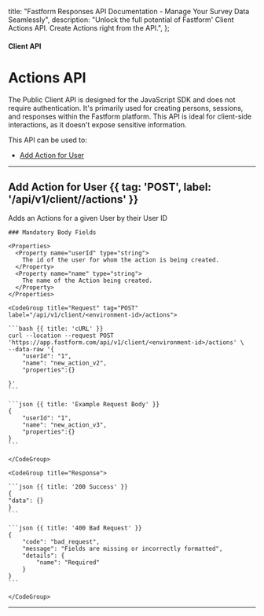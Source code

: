 
  title: "Fastform Responses API Documentation - Manage Your Survey Data Seamlessly",
  description:
    "Unlock the full potential of Fastform' Client Actions API. Create Actions right from the API.",
};

#### Client API

# Actions API

The Public Client API is designed for the JavaScript SDK and does not require authentication. It's primarily used for creating persons, sessions, and responses within the Fastform platform. This API is ideal for client-side interactions, as it doesn't expose sensitive information.

This API can be used to:
- [Add Action for User](#add-action-for-user)


---

## Add Action for User {{ tag: 'POST', label: '/api/v1/client/<environment-id>/actions' }}

Adds an Actions for a given User by their User ID

<Row>
  <Col>

    ### Mandatory Body Fields

    <Properties>
      <Property name="userId" type="string">
        The id of the user for whom the action is being created.
      </Property>
      <Property name="name" type="string">
        The name of the Action being created.
      </Property>
    </Properties>

  </Col>
  <Col sticky>

    <CodeGroup title="Request" tag="POST" label="/api/v1/client/<environment-id>/actions">

    ```bash {{ title: 'cURL' }}
    curl --location --request POST 'https://app.fastform.com/api/v1/client/<environment-id>/actions' \
    --data-raw '{
        "userId": "1",
        "name": "new_action_v2",
        "properties":{}

    }'
    ```

    ```json {{ title: 'Example Request Body' }}
    {
        "userId": "1",
        "name": "new_action_v3",
        "properties":{}
    }
    ```

    </CodeGroup>

    <CodeGroup title="Response">

    ```json {{ title: '200 Success' }}
    {
    "data": {}
    }
    ```

    ```json {{ title: '400 Bad Request' }}
    {
        "code": "bad_request",
        "message": "Fields are missing or incorrectly formatted",
        "details": {
            "name": "Required"
        }
    }
    ```

    </CodeGroup>

  </Col>
</Row>

---

